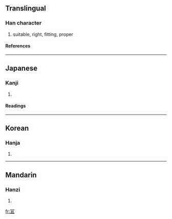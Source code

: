 {{see|宜}}

==Translingual==
===Han character===
{{Han char|rn=14|rad=冖|as=05|sn=7|four=|canj=月月一 (BBM), X月月一 (XBBM)}}
# suitable, right, fitting, proper
====References====
{{Han ref|kx=0130.191|dj=0292.230|hdz=10303.120|uh=519D|ud=20893}}
----
==Japanese==
===Kanji===
{{ja-kanji|grade=|rs=冖05}}
# {{defn|Japanese}}
====Readings====
{{ja-readings|on=[[ぎ]] (gi)|kun=[[よろしい]] (yoroshii)}}
----
==Korean==
===Hanja===
{{ko-hanja|hangeul=의|rv=ui|mr=ŭi}}
# {{defn|Korean}}
----
==Mandarin==
===Hanzi===
{{cmn-hanzi|pin=[[yí]] ([[yi2]])|wg=i<sup>2</sup>}}
# {{defn|Mandarin}}

[[fr:冝]]